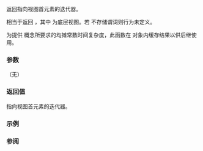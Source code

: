 {{cpp/ranges/drop_while_view/title|begin}}
{{cpp/ranges/drop_while_view/navbar}}

{{ddcl|since=c++20|
constexpr auto begin();
}}

返回指向视图首元素的迭代器。

相当于返回 {{c|ranges::find_if_not(base_, std::cref(pred()))}}，其中 {{rlpi|/#数据成员|base_}} 为底层视图。若 {{c|*this}} 不存储谓词则行为未定义。

为提供 {{lconcept|range}} 概念所要求的均摊常数时间复杂度，此函数在 {{tt|drop_while_view}} 对象内缓存结果以供后继使用。

===参数===
（无）

===返回值===
指向视图首元素的迭代器。

===示例===
{{example
| code=
#include &lt;cassert&gt;
#include &lt;ranges&gt;

int main()
{
    static constexpr auto data = {0, -1, -2, 3, 1, 4, 1, 5};
    auto view = std::ranges::drop_while_view{data, [](int x){ return x &lt;= 0; }&lt;!----&gt;};
    assert(view.begin()[0] == 3);
}
}}

===参阅===
{{dsc begin}}
{{dsc inc|cpp/ranges/adaptor/dsc end|drop_while_view}}
{{dsc end}}

{{langlinks|en|es|ja|ru}}